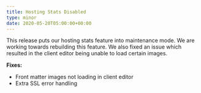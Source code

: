 ```yaml
---
title: Hosting Stats Disabled
type: minor
date: 2020-05-20T05:00:00+00:00
---
```


This release puts our hosting stats feature into maintenance mode. We are working towards rebuilding this feature. We also fixed an issue which resulted in the client editor being unable to load certain images.

**Fixes:**

* Front matter images not loading in client editor
* Extra SSL error handling

